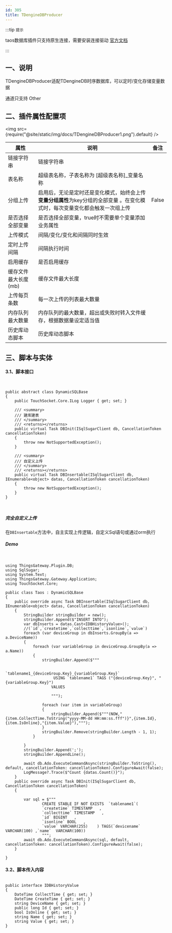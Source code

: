 ```yaml
---
id: 305
title: TDengineDBProducer
---
```




 :::tip `提示`

taos数据库插件只支持原生连接，需要安装连接驱动 [官方文档](https://docs.taosdata.com/develop/connect/#%E5%AE%89%E8%A3%85%E5%AE%A2%E6%88%B7%E7%AB%AF%E9%A9%B1%E5%8A%A8-taosc)

:::
 
## 一、说明

TDengineDBProducer适配TDengineDB时序数据库，可以定时/变化存储变量数据

通道只支持 Other 

## 二、插件属性配置项

<img src={require("@site/static/img/docs/TDengineDBProducer1.png").default} />

| 属性           |  说明                    | 备注|
| ---------------| --------------------------| ---|
| 链接字符串         | 链接字符串              ||
| 表名称         | 超级表名称，子表名称为 [超级表名称]_变量名称     |  |
| 分组上传         | 启用后，无论是定时还是变化模式，始终会上传**变量分组属性**为key分组的全部变量 。在变化模式时，每次变量变化都会触发一次组上传            | False |
| 是否选择全部变量         | 是否选择全部变量，true时不需要单个变量添加业务属性            |  |
| 上传模式         | 间隔/变化/变化和间隔同时生效            |  |
| 定时上传间隔         | 间隔执行时间           |  |
| 启用缓存         | 是否启用缓存           |  |
| 缓存文件最大长度(mb)         | 缓存文件最大长度           |  |
| 上传每页条数         | 每一次上传的列表最大数量           |  |
| 内存队列最大数量         | 内存队列的最大数量，超出或失败时转入文件缓存，根据数据量设定适当值           |  |
| 历史库动态脚本         | 历史库动态脚本           |  |

## 三、脚本与实体

#### 3.1、脚本接口
```


public abstract class DynamicSQLBase
{
    public TouchSocket.Core.ILog Logger { get; set; }

    /// <summary>
    /// 建库建表
    /// </summary>
    /// <returns></returns>
    public virtual Task DBInit(ISqlSugarClient db, CancellationToken cancellationToken)
    {
        throw new NotSupportedException();
    }

    /// <summary>
    /// 自定义上传
    /// </summary>
    /// <returns></returns>
    public virtual Task DBInsertable(ISqlSugarClient db, IEnumerable<object> datas, CancellationToken cancellationToken)
    {
        throw new NotSupportedException();
    }
}



```


##### 完全自定义上传

在``DBInsertable``方法中，自主实现上传逻辑，自定义Sql语句或通过orm执行


##### Demo

```


using ThingsGateway.Plugin.DB;
using SqlSugar;
using System.Text;
using ThingsGateway.Gateway.Application;
using TouchSocket.Core;

public class Taos : DynamicSQLBase
{
    public override async Task DBInsertable(ISqlSugarClient db, IEnumerable<object> datas, CancellationToken cancellationToken)
    {
        StringBuilder stringBuilder = new();
        stringBuilder.Append($"INSERT INTO");
        var dbInserts = datas.Cast<IDBHistoryValue>();
        //(`id`,`createtime`,`collecttime`,`isonline`,`value`) 
        foreach (var deviceGroup in dbInserts.GroupBy(a => a.DeviceName))
        {
            foreach (var variableGroup in deviceGroup.GroupBy(a => a.Name))
            {
                stringBuilder.Append($"""

                     `tablename1_{deviceGroup.Key}_{variableGroup.Key}` 
                     USING `tablename1` TAGS ("{deviceGroup.Key}", "{variableGroup.Key}") 
                    VALUES 

                    """);

                foreach (var item in variableGroup)
                {
                    stringBuilder.Append($"""(NOW,"{item.CollectTime.ToString("yyyy-MM-dd HH:mm:ss.fff")}",{item.Id},{item.IsOnline},"{item.Value}"),""");
                }
                stringBuilder.Remove(stringBuilder.Length - 1, 1);
            }

        }
        stringBuilder.Append(';');
        stringBuilder.AppendLine();

        await db.Ado.ExecuteCommandAsync(stringBuilder.ToString(), default, cancellationToken: cancellationToken).ConfigureAwait(false);
        LogMessage?.Trace($"Count {datas.Count()}");
    }
    public override async Task DBInit(ISqlSugarClient db, CancellationToken cancellationToken)
    {

        var sql = $"""
                CREATE STABLE IF NOT EXISTS  `tablename1`(
                `createtime` TIMESTAMP   ,
                `collecttime` TIMESTAMP   ,
                `id` BIGINT   ,
                `isonline` BOOL   ,
                `value` VARCHAR(255)    ) TAGS(`devicename`  VARCHAR(100) ,`name`  VARCHAR(100))
                """;
        await db.Ado.ExecuteCommandAsync(sql, default, cancellationToken: cancellationToken).ConfigureAwait(false);
    }

}

```



#### 3.2、脚本传入内容


```

public interface IDBHistoryValue
{
    DateTime CollectTime { get; set; }
    DateTime CreateTime { get; set; }
    string DeviceName { get; set; }
    public long Id { get; set; }
    bool IsOnline { get; set; }
    string Name { get; set; }
    string Value { get; set; }
}



```